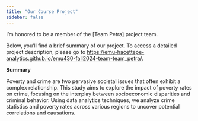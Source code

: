```yaml
---
title: "Our Course Project"
sidebar: false 
---
```


I'm honored to be a member of the \[Team Petra\] project team.

Below, you'll find a brief summary of our project. To access a detailed project description, please go to [https://emu-hacettepe-analytics.github.io/emu430-fall2024-team-team_petra/](#0){.uri}.

**Summary**

Poverty and crime are two pervasive societal issues that often exhibit a complex relationship. This study aims to explore the impact of poverty rates on crime, focusing on the interplay between socioeconomic disparities and criminal behavior. Using data analytics techniques, we analyze crime statistics and poverty rates across various regions to uncover potential correlations and causations.
